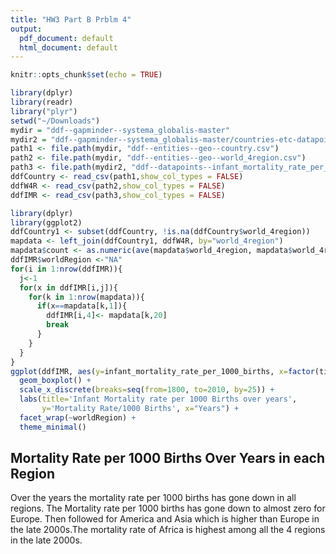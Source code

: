 ```yaml
---
title: "HW3 Part B Prblm 4"
output:
  pdf_document: default
  html_document: default
---
```


```r
knitr::opts_chunk$set(echo = TRUE)
```


```r
library(dplyr)
library(readr)
library("plyr")
setwd("~/Downloads")
mydir = "ddf--gapminder--systema_globalis-master"
mydir2 = "ddf--gapminder--systema_globalis-master/countries-etc-datapoints"
path1 <- file.path(mydir, "ddf--entities--geo--country.csv")
path2 <- file.path(mydir, "ddf--entities--geo--world_4region.csv")
path3 <- file.path(mydir2, "ddf--datapoints--infant_mortality_rate_per_1000_births--by--geo--time.csv")
ddfCountry <- read_csv(path1,show_col_types = FALSE)
ddfW4R <- read_csv(path2,show_col_types = FALSE)
ddfIMR <- read_csv(path3,show_col_types = FALSE)
```

```r
library(dplyr)
library(ggplot2)
ddfCountry1 <- subset(ddfCountry, !is.na(ddfCountry$world_4region))
mapdata <- left_join(ddfCountry1, ddfW4R, by="world_4region")
mapdata$count <- as.numeric(ave(mapdata$world_4region, mapdata$world_4region, FUN = length))
ddfIMR$worldRegion <-"NA"
for(i in 1:nrow(ddfIMR)){
  j<-1
  for(x in ddfIMR[i,j]){
    for(k in 1:nrow(mapdata)){
      if(x==mapdata[k,1]){
        ddfIMR[i,4]<- mapdata[k,20]
        break
      }
    }
  }
}
ggplot(ddfIMR, aes(y=infant_mortality_rate_per_1000_births, x=factor(time))) +
  geom_boxplot() +
  scale_x_discrete(breaks=seq(from=1800, to=2010, by=25)) +
  labs(title='Infant Mortality rate per 1000 Births over years',
       y='Mortality Rate/1000 Births', x="Years") +
  facet_wrap(~worldRegion) +
  theme_minimal()
```

## Mortality Rate per 1000 Births Over Years in each Region

Over the years the mortality rate per 1000 births has gone down in all regions. 
The Mortality rate per 1000 births has gone down to almost zero for Europe. Then followed for America and Asia which is higher than Europe in the late 2000s.The mortality rate of Africa is highest among all the 4 regions in the late 2000s.